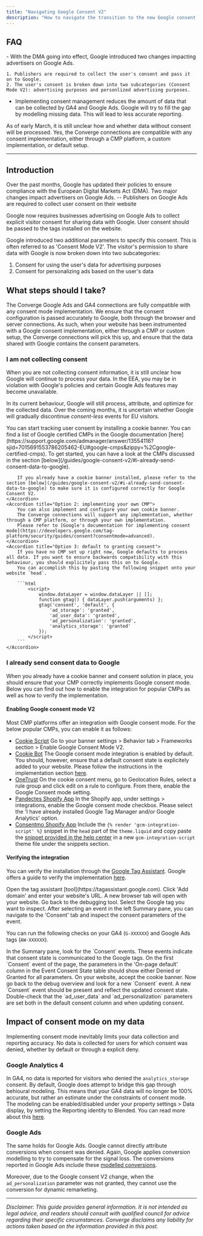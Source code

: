 ```yaml
---
title: "Navigating Google Consent V2"
description: "How to navigate the transition to the new Google consent mode"
---
```


## FAQ

<AccordionGroup>
<Accordion title="What is happening with Consent Mode v2?" icon="lightbulb" iconType="duotone">
  - With the DMA going into effect, Google introduced two changes impacting advertisers on Google Ads.
  
    1. Publishers are required to collect the user's consent and pass it on to Google.
    2. The user's consent is broken down into two subcategories (Consent Mode V2): advertising purposes and personlized advertising purposes.
  - Implementing consent management reduces the amount of data that can be collected by GA4 and Google Ads. Google will try to fill the gap by modelling missing data. This will lead to less accurate reporting. 
</Accordion>

<Accordion title="How will this impact my Google Ads Performance and Google Analytics Data?">
  As of early March, it is still unclear how and whether data without consent will be processed.
</Accordion>

<Accordion title="How can I check whether I am ready for Consent Mode v2?">
<Accordion title="Is Converge compatible with Consent Mode v2?">
Yes, the Converge connections are compatible with any consent implementation, either through a CMP platform, a custom implementation, or default setup.
</Accordion>

</Accordion>

<Accordion title="I am not ready for Consent Mode v2, what should I do?">
</Accordion>

</AccordionGroup>

---

## Introduction
Over the past months, Google has updated their policies to ensure compliance with the European Digital Markets Act (DMA). Two major changes impact advertisers on Google Ads. -- Publishers on Google Ads are required to collect user consent on their website

Google now requires businesses advertising on Google Ads to collect explicit visitor consent for sharing data with Google. User consent should be passed to the tags installed on the website.

Google introduced two additional parameters to specify this consent. This is often referred to as 'Consent Mode V2'. The visitor's permission to share data with Google is now broken down into two subcategories:
1. Consent for using the user's data for advertising purposes
2. Consent for personalizing ads based on the user's data

## What steps should I take?

The Converge Google Ads and GA4 connections are fully compatible with any consent mode implementation. We ensure that the consent configuration is passed accurately to Google, both through the browser and server connections.
As such, when your website has been instrumented with a Google consent implementation, either through a CMP or custom setup, the Converge connections will pick this up, and ensure that the data shared with Google contains the consent parameters.

### I am not collecting consent
When you are not collecting consent information, it is still unclear how Google will continue to process your data. In the EEA, you may be in violation with Google's policies and certain Google Ads features may become unavailable.

In its current behaviour, Google will still process, attribute, and optimize for the collected data. Over the coming months, it is uncertain whether Google will gradually discontinue *consent-less* events for EU visitors.

<AccordionGroup>
    <Accordion title="Option 1: installing a CMP">
        You can start tracking user consent by installing a cookie banner.
        You can find a list of Google certified CMPs in the Google documentation [here](https://support.google.com/admanager/answer/13554116?sjid=7015691553786205462-EU#google-cmps&zippy=%2Cgoogle-certified-cmps).
        To get started, you can have a look at the CMPs discussed in the section [below](/guides/google-consent-v2/#i-already-send-consent-data-to-google).
        
        If you already have a cookie banner installed, please refer to the section [below](/guides/google-consent-v2/#i-already-send-consent-data-to-google) to make sure it is configured correctly for Google Consent V2.
    </Accordion>
    <Accordion title="Option 2: implementing your own CMP">
        You can also implement and configure your own cookie banner.
        The Converge connections will support any implementation, whether through a CMP platform, or through your own implementation.
        Please refer to [Google's documentation for implementing consent mode](https://developers.google.com/tag-platform/security/guides/consent?consentmode=advanced).
    </Accordion>
    <Accordion title="Option 3: default to granting consent">
        If you have no CMP set up right now, Google defaults to process all data. If you want to ensure backwards compatibility with this behaviour, you should explicitely pass this on to Google.
        You can accomplish this by pasting the following snippet onto your website `head`.

        ```html 
            <script>
                window.dataLayer = window.dataLayer || [];
                function gtag() { dataLayer.push(arguments) };
                gtag('consent', 'default', {
                    'ad_storage': 'granted',
                    'ad_user_data': 'granted',
                    'ad_personalization': 'granted',
                    'analytics_storage': 'granted'
                });
            </script>
        ```
    </Accordion>
</AccordionGroup>

### I already send consent data to Google

When you already have a cookie banner and consent solution in place, you should ensure that your CMP correctly implements Google consent mode.
Below you can find out how to enable the integration for popular CMPs as well as how to verify the implementation.

#### Enabling Google consent mode V2
Most CMP platforms offer an integration with Google consent mode. For the below popular CMPs, you can enable it as follows:

- [Cookie Script](https://help.cookie-script.com/en/google-analytics/google-consent-mode-implementation-instructions) Go to your banner settings > Behavior tab > Frameworks section > Enable Google Consent Mode V2.
- [Cookie Bot](https://support.cookiebot.com/hc/en-us/articles/360016047000-Cookiebot-and-Google-Consent-Mode) The Google consent mode integration is enabled by default. You should, however, ensure that a default consent state is explicitely added to your website. Please follow the instructions in the implementation section [here](https://support.cookiebot.com/hc/en-us/articles/360016047000-Cookiebot-and-Google-Consent-Mode).
- [OneTrust](https://my.onetrust.com/s/article/UUID-d81787f6-685c-2262-36c3-5f1f3369e2a7?language=en_US#UUID-d81787f6-685c-2262-36c3-5f1f3369e2a7_section-idm231981224490148) On the cookie consent menu, go to Geolocation Rules, select a rule group and click edit on a rule to configure. From there, enable the Google Consent mode setting.
- [Pandectes Shopify App](https://help.pandectes.io/en/article/using-google-consent-mode-integration-1xkfv6o/) In the Shopify app, under settings > integrations, enable the Google consent mode checkbox. Please select the 'I have already installed Google Tag Manager and/or Google Analytics' option.
- [Consentmo Shopify App](https://support.consentmo.com/en/article/google-consent-mode-v2-integration-1olxp4x/) Include the `{% render 'gcm-integration-script' %}` snippet in the `head` part of the `theme.liquid` and copy paste the [snippet provided in the help center](https://gdprstorage.b-cdn.net/faq/files/gcm-integration-script.zip) in a new `gcm-integration-script` theme file under the snippets section.

#### Verifying the integration
You can verify the installation through the [Google Tag Assistant](https://tagassistant.google.com).
Google offers a guide to verify the implementation [here](https://support.google.com/tagmanager/answer/14218557?hl=en).

<Steps>
    <Step>
        Open the tag assistant [tool](https://tagassistant.google.com).
    </Step>
    <Step>
        Click 'Add domain' and enter your website's URL. A new browser tab will open with your website.
    </Step>
    <Step>
        Go back to the debugging tool.
    </Step>
    <Step>
        Select the Google tag you want to inspect.
    </Step>
    <Step>
        After selecting an event in the left Summary pane, you can navigate to the 'Consent' tab and inspect the consent parameters of the event.
    </Step>
</Steps>

You can run the following checks on your GA4 (`G-XXXXXX`) and Google Ads tags (`AW-XXXXXX`).

<AccordionGroup>
    <Accordion title="A Consent event is fired">
        In the Summary pane, look for the `Consent` events. These events indicate that consent state is communicated to the Google tags.
    </Accordion>
    <Accordion title="A default Consent is set">
        On the first `Consent` event of the page, the parameters in the 'On-page default' column in the Event Consent State table should show either Denied or Granted for all parameters.
    </Accordion>
    <Accordion title="Consent updates are propagated">
        On your website, accept the cookie banner. Now go back to the debug overview and look for a new `Consent` event.
        A new `Consent` event should be present and reflect the updated consent state.
    </Accordion>
    <Accordion title="The consent V2 parameters are specified ">
        Double-check that the `ad_user_data` and `ad_personalization` parameters are set both in the default consent column and when updating consent.
    </Accordion>
</AccordionGroup>

## Impact of consent mode on my data

Implementing consent mode inevitably limits your data collection and reporting accuracy.
No data is collected for users for which consent was denied, whether by default or through a explicit deny.

### Google Analytics 4
In GA4, no data is reported for visitors who denied the `analytics_storage` consent.
By default, Google does attempt to bridge this gap through behioural modeling.
This means that your GA4 data will no longer be 100% accurate, but rather an estimate under the constraints of consent mode.
The modeling can be enabled/disabled under your property settings > Data display, by setting the Reporting identity to Blended.
You can read more about this [here](https://support.google.com/analytics/answer/11161109?hl=en).

### Google Ads
The same holds for Google Ads. Google cannot directly attribute conversions when consent was denied.
Again, Google applies conversion modelling to try to compensate for the signal loss.
The conversions reported in Google Ads include these [modelled conversions](https://support.google.com/google-ads/answer/10548233?hl=en-GB).

Moreover, due to the Google consent V2 change, when the `ad_personalization` parameter was not granted, they cannot use the conversion for dynamic remarketing.

---
*Disclaimer: This guide provides general information. It is not intended as legal advice, and readers should consult with qualified council for advice regarding their specific circumstances. Converge disclaims any liability for actions taken based on the information provided in this post.*
